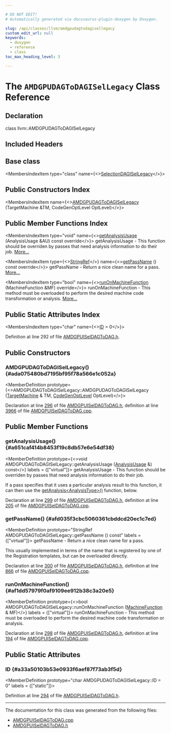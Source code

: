 ```yaml
---

# DO NOT EDIT!
# Automatically generated via docusaurus-plugin-doxygen by Doxygen.

slug: /api/classes/llvm/amdgpudagtodagisellegacy
custom_edit_url: null
keywords:
  - doxygen
  - reference
  - class
toc_max_heading_level: 3

---
```





# The `AMDGPUDAGToDAGISelLegacy` Class Reference

<DoxygenPage pluginConfig={pluginConfig}>



## Declaration

<CodeBlock>class llvm::AMDGPUDAGToDAGISelLegacy</CodeBlock>

## Included Headers

<IncludesList>
<IncludesListItem
  filePath="Target/AMDGPU/AMDGPUISelDAGToDAG.h"
  permalink="/docs/api/files/lib/lib/target/lib/target/amdgpu/amdgpuiseldagtodag-h"
  isLocal="true" />
</IncludesList>

## Base class

<MembersIndex>

<MembersIndexItem
  type="class"
  name={<><a href="/docs/api/classes/llvm/selectiondagisellegacy">SelectionDAGISelLegacy</a></>}>
</MembersIndexItem>

</MembersIndex>

## Public Constructors Index

<MembersIndex>

<MembersIndexItem
  name={<><a href="#ada075480bd7195bf95f78a566e1c052a">AMDGPUDAGToDAGISelLegacy</a> (TargetMachine &amp;TM, CodeGenOptLevel OptLevel)</>}>
</MembersIndexItem>

</MembersIndex>

## Public Member Functions Index

<MembersIndex>

<MembersIndexItem
  type="void"
  name={<><a href="#a651caf414b8453f19c8db57e6e54df38">getAnalysisUsage</a> (AnalysisUsage &amp;AU) const override</>}>
getAnalysisUsage - This function should be overriden by passes that need analysis information to do their job. <a href="#a651caf414b8453f19c8db57e6e54df38">More...</a>
</MembersIndexItem>

<MembersIndexItem
  type={<><a href="/docs/api/classes/llvm/stringref">StringRef</a></>}
  name={<><a href="#afd035f3cbc5060361cbddcd20ec1c7ed">getPassName</a> () const override</>}>
getPassName - Return a nice clean name for a pass. <a href="#afd035f3cbc5060361cbddcd20ec1c7ed">More...</a>
</MembersIndexItem>

<MembersIndexItem
  type="bool"
  name={<><a href="#af1dd57979f0af9109ee912b38c3a20e5">runOnMachineFunction</a> (MachineFunction &amp;MF) override</>}>
runOnMachineFunction - This method must be overloaded to perform the desired machine code transformation or analysis. <a href="#af1dd57979f0af9109ee912b38c3a20e5">More...</a>
</MembersIndexItem>

</MembersIndex>

## Public Static Attributes Index

<MembersIndex>

<MembersIndexItem
  type="char"
  name={<><a href="#a33a50103b53e0933f6aef87f73ab3f5d">ID</a> = 0</>}>
</MembersIndexItem>

</MembersIndex>


Definition at line 292 of file <a href="/docs/api/files/lib/lib/target/lib/target/amdgpu/amdgpuiseldagtodag-h">AMDGPUISelDAGToDAG.h</a>.

<SectionDefinition>

## Public Constructors

### AMDGPUDAGToDAGISelLegacy() {#ada075480bd7195bf95f78a566e1c052a}

<MemberDefinition
  prototype={<>AMDGPUDAGToDAGISelLegacy::AMDGPUDAGToDAGISelLegacy (<a href="/docs/api/classes/llvm/targetmachine">TargetMachine</a> &amp; TM, <a href="/docs/api/namespaces/llvm/#a8ec1bf8d7b792ca9fac56f8514db18d2">CodeGenOptLevel</a> OptLevel)</>}>

Declaration at line <a href="/docs/api/files/lib/lib/target/lib/target/amdgpu/amdgpuiseldagtodag-h/#l00296">296</a> of file <a href="/docs/api/files/lib/lib/target/lib/target/amdgpu/amdgpuiseldagtodag-h">AMDGPUISelDAGToDAG.h</a>, definition at line <a href="/docs/api/files/lib/lib/target/lib/target/amdgpu/amdgpuiseldagtodag-cpp/#l03966">3966</a> of file <a href="/docs/api/files/lib/lib/target/lib/target/amdgpu/amdgpuiseldagtodag-cpp">AMDGPUISelDAGToDAG.cpp</a>.
</MemberDefinition>

</SectionDefinition>

<SectionDefinition>

## Public Member Functions

### getAnalysisUsage() {#a651caf414b8453f19c8db57e6e54df38}

<MemberDefinition
  prototype={<>void AMDGPUDAGToDAGISelLegacy::getAnalysisUsage (<a href="/docs/api/classes/llvm/analysisusage">AnalysisUsage</a> &amp;) const</>}
  labels = {["virtual"]}>
getAnalysisUsage - This function should be overriden by passes that need analysis information to do their job.

If a pass specifies that it uses a particular analysis result to this function, it can then use the <a href="/docs/api/classes/llvm/pass/#a4863e5e463fb79955269fbf7fbf52b80">getAnalysis&lt;AnalysisType&gt;()</a> function, below.

Declaration at line <a href="/docs/api/files/lib/lib/target/lib/target/amdgpu/amdgpuiseldagtodag-h/#l00299">299</a> of file <a href="/docs/api/files/lib/lib/target/lib/target/amdgpu/amdgpuiseldagtodag-h">AMDGPUISelDAGToDAG.h</a>, definition at line <a href="/docs/api/files/lib/lib/target/lib/target/amdgpu/amdgpuiseldagtodag-cpp/#l00205">205</a> of file <a href="/docs/api/files/lib/lib/target/lib/target/amdgpu/amdgpuiseldagtodag-cpp">AMDGPUISelDAGToDAG.cpp</a>.
</MemberDefinition>

### getPassName() {#afd035f3cbc5060361cbddcd20ec1c7ed}

<MemberDefinition
  prototype="StringRef AMDGPUDAGToDAGISelLegacy::getPassName () const"
  labels = {["virtual"]}>
getPassName - Return a nice clean name for a pass.

This usually implemented in terms of the name that is registered by one of the Registration templates, but can be overloaded directly.

Declaration at line <a href="/docs/api/files/lib/lib/target/lib/target/amdgpu/amdgpuiseldagtodag-h/#l00300">300</a> of file <a href="/docs/api/files/lib/lib/target/lib/target/amdgpu/amdgpuiseldagtodag-h">AMDGPUISelDAGToDAG.h</a>, definition at line <a href="/docs/api/files/lib/lib/target/lib/target/amdgpu/amdgpuiseldagtodag-cpp/#l00866">866</a> of file <a href="/docs/api/files/lib/lib/target/lib/target/amdgpu/amdgpuiseldagtodag-cpp">AMDGPUISelDAGToDAG.cpp</a>.
</MemberDefinition>

### runOnMachineFunction() {#af1dd57979f0af9109ee912b38c3a20e5}

<MemberDefinition
  prototype={<>bool AMDGPUDAGToDAGISelLegacy::runOnMachineFunction (<a href="/docs/api/classes/llvm/machinefunction">MachineFunction</a> &amp; MF)</>}
  labels = {["virtual"]}>
runOnMachineFunction - This method must be overloaded to perform the desired machine code transformation or analysis.

Declaration at line <a href="/docs/api/files/lib/lib/target/lib/target/amdgpu/amdgpuiseldagtodag-h/#l00298">298</a> of file <a href="/docs/api/files/lib/lib/target/lib/target/amdgpu/amdgpuiseldagtodag-h">AMDGPUISelDAGToDAG.h</a>, definition at line <a href="/docs/api/files/lib/lib/target/lib/target/amdgpu/amdgpuiseldagtodag-cpp/#l00194">194</a> of file <a href="/docs/api/files/lib/lib/target/lib/target/amdgpu/amdgpuiseldagtodag-cpp">AMDGPUISelDAGToDAG.cpp</a>.
</MemberDefinition>

</SectionDefinition>

<SectionDefinition>

## Public Static Attributes

### ID {#a33a50103b53e0933f6aef87f73ab3f5d}

<MemberDefinition
  prototype="char AMDGPUDAGToDAGISelLegacy::ID = 0"
  labels = {["static"]}>

Definition at line <a href="/docs/api/files/lib/lib/target/lib/target/amdgpu/amdgpuiseldagtodag-h/#l00294">294</a> of file <a href="/docs/api/files/lib/lib/target/lib/target/amdgpu/amdgpuiseldagtodag-h">AMDGPUISelDAGToDAG.h</a>.
</MemberDefinition>

</SectionDefinition>

<hr/>

The documentation for this class was generated from the following files:

<ul>
<li><a href="/docs/api/files/lib/lib/target/lib/target/amdgpu/amdgpuiseldagtodag-cpp">AMDGPUISelDAGToDAG.cpp</a></li>
<li><a href="/docs/api/files/lib/lib/target/lib/target/amdgpu/amdgpuiseldagtodag-h">AMDGPUISelDAGToDAG.h</a></li>
</ul>

</DoxygenPage>
